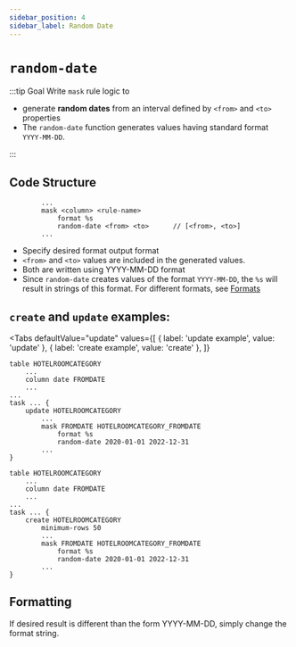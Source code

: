 ```yaml
---
sidebar_position: 4
sidebar_label: Random Date
---
```



# `random-date`

:::tip Goal
Write `mask` rule logic to

- generate **random dates** from an interval defined by `<from>` and `<to>` properties
- The `random-date` function generates values having standard format `YYYY-MM-DD`.

:::

## Code Structure

```ano
        ...
        mask <column> <rule-name>
            format %s
            random-date <from> <to>      // [<from>, <to>]
        ...
```

- Specify desired format output format
- `<from>` and `<to>` values are included in the generated values.
- Both are written using YYYY-MM-DD format
- Since `random-date` creates values of the format `YYYY-MM-DD`, the `%s` will result in strings of this format. For different formats, see [Formats](#)

## `create` and `update` examples:

<Tabs
  defaultValue="update"
  values={[
    { label: 'update example', value: 'update' },
	{ label: 'create example', value: 'create' },
  ]}
>

<TabItem value="update">

```ano
table HOTELROOMCATEGORY
    ...
    column date FROMDATE
    ...
...
task ... {
    update HOTELROOMCATEGORY
        ...
        mask FROMDATE HOTELROOMCATEGORY_FROMDATE
            format %s
            random-date 2020-01-01 2022-12-31
        ...
}
```

</TabItem>

<TabItem value="create">

```ano
table HOTELROOMCATEGORY
    ...
    column date FROMDATE
    ...
...
task ... {
    create HOTELROOMCATEGORY
        minimum-rows 50
        ...
        mask FROMDATE HOTELROOMCATEGORY_FROMDATE
            format %s
            random-date 2020-01-01 2022-12-31
        ...
}
```

</TabItem>

</Tabs>

## Formatting

If desired result is different than the form YYYY-MM-DD, simply change the format string.
